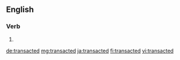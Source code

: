 ==English==

===Verb===
{{head|en|verb form}}

# {{en-past of|transact}}

[[de:transacted]]
[[mg:transacted]]
[[ja:transacted]]
[[fi:transacted]]
[[vi:transacted]]